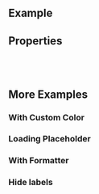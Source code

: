 
<Meta of={ComponentStories} />

<DocsHeader of={ComponentStories} isChart />

## Example

<Canvas of={ComponentStories.Default} />

## Properties

<ControlsWithNote of={ComponentStories.Default} />

<br />
<br />

## More Examples

### With Custom Color

<Canvas of={ComponentStories.WithCustomColor} />

### Loading Placeholder

<Canvas of={ComponentStories.LoadingPlaceholder} />

### With Formatter

<Canvas of={ComponentStories.WithFormatter} />

### Hide labels

<Canvas of={ComponentStories.HideLabels} />

<TooltipStory of={ComponentStories.WithCustomTooltipConfig} />

<LegendStory of={ComponentStories.WithCustomLegendConfig} />

<br />
<br />

<Footer />
